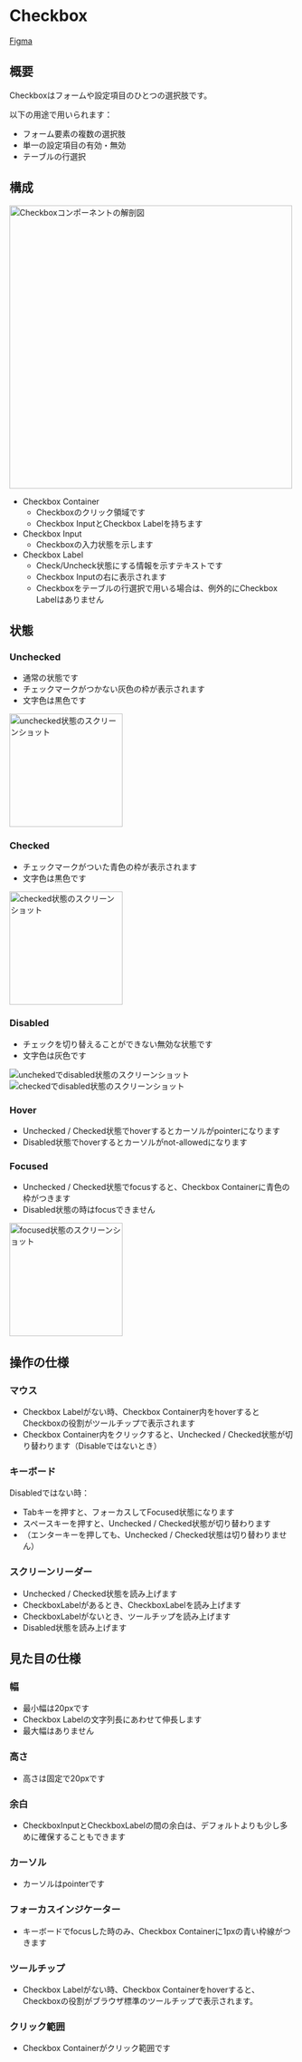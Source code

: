

<Meta title="Components/Checkbox" of={CheckboxStories} />

# Checkbox

[Figma](https://www.figma.com/file/0EL4UsBtC46KFG7WkKreiYi5/%F0%9F%8E%A8--%F0%9F%92%BB--kintone-UI-Design-Components?node-id=9410%3A69636)

## 概要

Checkboxはフォームや設定項目のひとつの選択肢です。

以下の用途で用いられます：

- フォーム要素の複数の選択肢
- 単一の設定項目の有効・無効
- テーブルの行選択

## 構成

<img src={anatomy} alt="Checkboxコンポーネントの解剖図" width="500" />

- Checkbox Container
  - Checkboxのクリック領域です
  - Checkbox InputとCheckbox Labelを持ちます
- Checkbox Input
  - Checkboxの入力状態を示します
- Checkbox Label
  - Check/Uncheck状態にする情報を示すテキストです
  - Checkbox Inputの右に表示されます
  - Checkboxをテーブルの行選択で用いる場合は、例外的にCheckbox Labelはありません

## 状態

### Unchecked

- 通常の状態です
- チェックマークがつかない灰色の枠が表示されます
- 文字色は黒色です

<img src={unchecked} alt="unchecked状態のスクリーンショット" width="200" />

### Checked

- チェックマークがついた青色の枠が表示されます
- 文字色は黒色です

<img src={checked} alt="checked状態のスクリーンショット" width="200" />

### Disabled

- チェックを切り替えることができない無効な状態です
- 文字色は灰色です

<img src={disabledUnchecked} alt="unchekedでdisabled状態のスクリーンショット" />
<img src={disabledChecked} alt="checkedでdisabled状態のスクリーンショット" />

### Hover

- Unchecked / Checked状態でhoverするとカーソルがpointerになります
- Disabled状態でhoverするとカーソルがnot-allowedになります

### Focused

- Unchecked / Checked状態でfocusすると、Checkbox Containerに青色の枠がつきます
- Disabled状態の時はfocusできません

<img src={focused} alt="focused状態のスクリーンショット" width="200" />

## 操作の仕様

### マウス

- Checkbox Labelがない時、Checkbox Container内をhoverするとCheckboxの役割がツールチップで表示されます
- Checkbox Container内をクリックすると、Unchecked / Checked状態が切り替わります（Disableではないとき）

### キーボード

Disabledではない時：

- Tabキーを押すと、フォーカスしてFocused状態になります
- スペースキーを押すと、Unchecked / Checked状態が切り替わります
- （エンターキーを押しても、Unchecked / Checked状態は切り替わりません）

### スクリーンリーダー

- Unchecked / Checked状態を読み上げます
- CheckboxLabelがあるとき、CheckboxLabelを読み上げます
- CheckboxLabelがないとき、ツールチップを読み上げます
- Disabled状態を読み上げます

## 見た目の仕様

### 幅

- 最小幅は20pxです
- Checkbox Labelの文字列長にあわせて伸長します
- 最大幅はありません

### 高さ

- 高さは固定で20pxです

### 余白

- CheckboxInputとCheckboxLabelの間の余白は、デフォルトよりも少し多めに確保することもできます

### カーソル

- カーソルはpointerです

### フォーカスインジケーター

- キーボードでfocusした時のみ、Checkbox Containerに1pxの青い枠線がつきます

### ツールチップ

- Checkbox Labelがない時、Checkbox Containerをhoverすると、Checkboxの役割がブラウザ標準のツールチップで表示されます。

### クリック範囲

- Checkbox Containerがクリック範囲です

<Stories />
